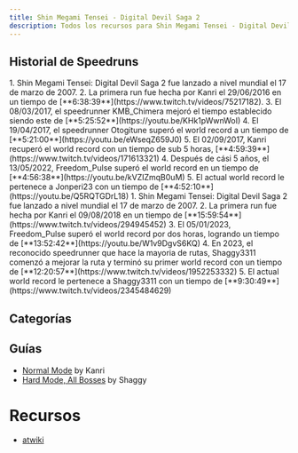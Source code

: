 ```yaml
---
title: Shin Megami Tensei - Digital Devil Saga 2
description: Todos los recursos para Shin Megami Tensei - Digital Devil Saga 2
---
```



<DocsHero 
    content="Shin Megami Tensei - Digital Devil Saga 2 es la continuación directa de Digital Devil Saga y la segunda entrega en la franquicia."
    srcUrl={cover}
    alt="Shin Megami Tensei - Digital Devil Saga 2 Cover"
/>

<LinkCard title="Leaderboards" href="https://www.speedrun.com/smtdds2" description="Ver todas las runs en Speedrun.com"/>

## Historial de Speedruns
<Tabs>
    <TabItem label="Normal Mode w/o Data Transfer">
        <Steps>
            1. Shin Megami Tensei: Digital Devil Saga 2 fue lanzado a nivel mundial el 17 de marzo de 2007.
            2. La primera run fue hecha por Kanri el 29/06/2016 en un tiempo de [**6:38:39**](https://www.twitch.tv/videos/75217182).
            3. El 08/03/2017, el speedrunner KMB_Chimera mejoró el tiempo establecido siendo este de [**5:25:52**](https://youtu.be/KHk1pWwnWoI)
            4. El 19/04/2017, el speedrunner Otogitune superó el world record a un tiempo de [**5:21:00**](https://youtu.be/eWseqZ659J0)
            5. El 02/09/2017, Kanri recuperó el world record con un tiempo de sub 5 horas, [**4:59:39**](https://www.twitch.tv/videos/171613321)
            4. Después de cási 5 años, el 13/05/2022, Freedom_Pulse superó el world record en un tiempo de [**4:56:38**](https://youtu.be/kVZIZmqB0uM)
            5. El actual world record le pertenece a Jonperi23 con un tiempo de [**4:52:10**](https://youtu.be/Q5RQTGDrL18)
        </Steps>
    </TabItem>
    <TabItem label="Hard Mode, All Bosses">
        <Steps>
        1. Shin Megami Tensei: Digital Devil Saga 2 fue lanzado a nivel mundial el 17 de marzo de 2007.
        2. La primera run fue hecha por Kanri el 09/08/2018 en un tiempo de [**15:59:54**](https://www.twitch.tv/videos/294945452)
        3. El 05/01/2023, Freedom_Pulse superó el world record por dos horas, logrando un tiempo de [**13:52:42**](https://youtu.be/W1v9DgvS6KQ)
        4. En 2023, el reconocido speedrunner que hace la mayoria de rutas, Shaggy3311 comenzó a mejorar la ruta y terminó su primer world record con un tiempo de [**12:20:57**](https://www.twitch.tv/videos/1952253332)
        5. El actual world record le pertenece a Shaggy3311 con un tiempo de [**9:30:49**](https://www.twitch.tv/videos/2345484629)
        </Steps>
    </TabItem>
</Tabs>

## Categorías
<CardGrid>
    <Card title="Normal Mode w/o Data Transfer"></Card>
    <Card title="Hard Mode, All Bosses"></Card>
</CardGrid>

## Guías
- [Normal Mode](https://docs.google.com/document/d/1JWi6sD_VjVyDs4iPsUlSmdunfQhmz2Z9bAPXFl0U7RI/edit?usp=sharing) by Kanri
- [Hard Mode, All Bosses](https://docs.google.com/spreadsheets/d/1GJ-JCrp2X41xG_BZBmLiXAydGvJhlsmU_SWmgu6h4gc/edit#gid=462462708) by Shaggy

# Recursos
- [atwiki](https://w.atwiki.jp/ddsat/)